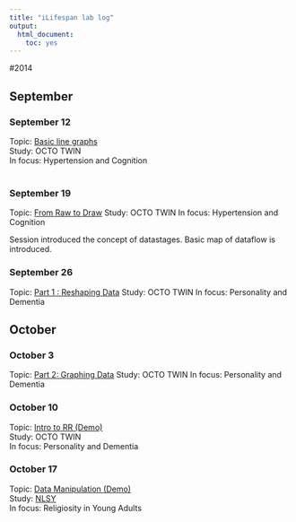 ```yaml
---
title: "iLifespan lab log"
output:
  html_document:
    toc: yes
---
```



#2014

## September

### September 12
Topic: [Basic line graphs][20140912]  
Study: OCTO TWIN  
In focus: Hypertension and Cognition    
</br>


### September 19
Topic: [From Raw to Draw][20140919] 
Study: OCTO TWIN
In focus: Hypertension and Cognition

Session introduced the concept of datastages. Basic map of dataflow is introduced.

### September 26 
Topic: [Part 1 : Reshaping Data][20140926] 
Study: OCTO TWIN
In focus: Personality and Dementia


## October

### October 3 
Topic: [Part 2: Graphing Data][20141003] 
Study: OCTO TWIN
In focus: Personality and Dementia


### October 10
Topic: [Intro to RR (Demo)][20141010]  
Study: OCTO TWIN  
In focus: Personality and Dementia  

### October 17   
Topic: [Data Manipulation (Demo)][20141017]   
Study: [NLSY](https://www.nlsinfo.org/investigator/pages/login.jsp)    
In focus: Religiosity in Young Adults    

[20140912]:./LabLog/12-09-2014-Line-graphs-OCTO.html
[20140919]:./LabLog/19-09-2014-From-Raw-to-Draw.html
[20140926]:./LabLog/26-09-2014-Dementia-Personality-OCTO.html
[20141003]:./LabLog/03-10-2014-Dementia-Personality-OCTO-Part2.html
[20141010]:./LabLog/2014-10-10-Intro-to-RR-Demo.html
[20141017]:http:/htmlpreview.github.io/?https://raw.githubusercontent.com/IALSA/COAG-colloquium-2014F/master/Reports/2014-10-17-Data-Manipulation-_Demo_.html

